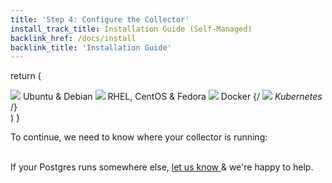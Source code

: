 ```yaml
---
title: 'Step 4: Configure the Collector'
install_track_title: Installation Guide (Self-Managed)
backlink_href: /docs/install
backlink_title: 'Installation Guide'
---
```




  return (
    <div className={styles.installChoice}>
      <Link
        className={styles.installChoiceStep}
        to="04_configure_the_collector_package"
      >
        <img src={imgLogoUbuntu} />
        Ubuntu &amp; Debian
      </Link>
      <Link
        className={styles.installChoiceStep}
        to="04_configure_the_collector_package"
      >
        <img src={imgLogoRedhat} />
        RHEL, CentOS &amp; Fedora
      </Link>
      <Link className={styles.installChoiceStep} to="04_configure_the_collector_docker">
        <img src={imgLogoDocker} />
        Docker
      </Link>
      {/*<Link className={styles.installChoiceStep} to="03_enable_pg_stat_statements_kubernetes">
        <img src="/images/docs/logo_kubernetes.png" />
        Kubernetes
      </Link>*/}
    </div>
  )
}

To continue, we need to know where your collector is running:

<SelectCollectorPlatform />

<br />
If your Postgres runs somewhere else, <a href="mailto:support@pganalyze.com">
  let us know
</a> & we're happy to help.
